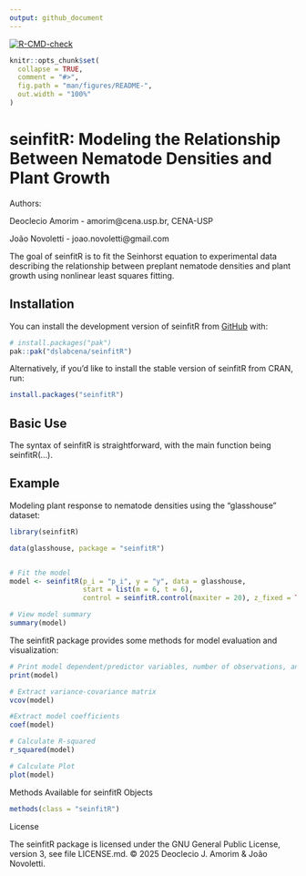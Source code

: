 ```yaml
---
output: github_document
---
```


<!-- README.md is generated from README.Rmd. Please edit that file -->

<!-- badges: start -->
[![R-CMD-check](https://github.com/dslabcena/seinfitR/actions/workflows/R-CMD-check.yaml/badge.svg)](https://github.com/dslabcena/seinfitR/actions/workflows/R-CMD-check.yaml)
<!-- badges: end -->


```r
knitr::opts_chunk$set(
  collapse = TRUE,
  comment = "#>",
  fig.path = "man/figures/README-",
  out.width = "100%"
)
```

# seinfitR:  Modeling the Relationship Between Nematode Densities and Plant Growth

Authors:

Deoclecio Amorim - amorim@cena.usp.br, CENA-USP

João Novoletti - joao.novoletti@gmail.com

The goal of seinfitR is to fit the Seinhorst equation to experimental data describing the relationship between preplant nematode densities and plant growth using nonlinear least squares fitting.


## Installation

You can install the development version of seinfitR from [GitHub](https://github.com/dslabcena/seinfitR) with:

``` r
# install.packages("pak")
pak::pak("dslabcena/seinfitR")
```

Alternatively, if you'd like to install the stable version of seinfitR from CRAN, run:

``` r
install.packages("seinfitR")
``` 
## Basic Use

The syntax of seinfitR is straightforward, with the main function being seinfitR(...).

## Example

Modeling plant response to nematode densities using the "glasshouse" dataset:

```r
library(seinfitR)

data(glasshouse, package = "seinfitR")


# Fit the model
model <- seinfitR(p_i = "p_i", y = "y", data = glasshouse,
                  start = list(m = 6, t = 6),
                  control = seinfitR.control(maxiter = 20), z_fixed = TRUE)

# View model summary
summary(model)
```

The seinfitR package provides some methods for model evaluation and visualization:

```r
# Print model dependent/predictor variables, number of observations, and parameter estimates
print(model)

# Extract variance-covariance matrix
vcov(model)

#Extract model coefficients
coef(model)

# Calculate R-squared
r_squared(model)

# Calculate Plot
plot(model)
```

Methods Available for seinfitR Objects
```r
methods(class = "seinfitR")
```
License

The seinfitR package is licensed under the GNU General Public License, version 3, see file LICENSE.md. © 2025 Deoclecio J. Amorim & João Novoletti.
